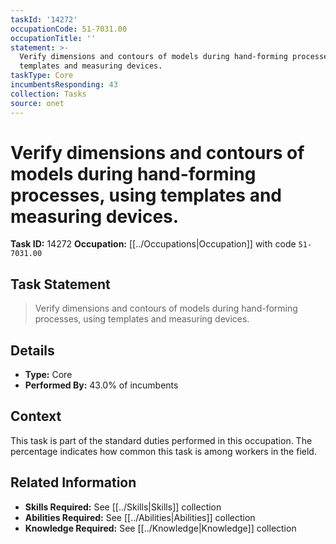 ```yaml
---
taskId: '14272'
occupationCode: 51-7031.00
occupationTitle: ''
statement: >-
  Verify dimensions and contours of models during hand-forming processes, using
  templates and measuring devices.
taskType: Core
incumbentsResponding: 43
collection: Tasks
source: onet
---
```

# Verify dimensions and contours of models during hand-forming processes, using templates and measuring devices.

**Task ID:** 14272
**Occupation:** [[../Occupations|Occupation]] with code `51-7031.00`

## Task Statement

> Verify dimensions and contours of models during hand-forming processes, using templates and measuring devices.

## Details

- **Type:** Core
- **Performed By:** 43.0% of incumbents

## Context

This task is part of the standard duties performed in this occupation. The percentage indicates how common this task is among workers in the field.

## Related Information

- **Skills Required:** See [[../Skills|Skills]] collection
- **Abilities Required:** See [[../Abilities|Abilities]] collection
- **Knowledge Required:** See [[../Knowledge|Knowledge]] collection
